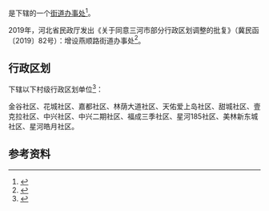 {{中国乡级行政区|13/10/82/005/000}}

'''{{PAGENAMEBASE}}'''是{{PRC admin/fullname|13/10/82/005/000|3}}下辖的一个[[街道办事处|街道办事处]]<ref>{{PRC admin/ref sgc|{{PRC admin/parent|13/10/82/005/000}}}}</ref>。

2019年，河北省民政厅发出《关于同意三河市部分行政区划调整的批复》（冀民函〔2019〕82号）：增设燕顺路街道办事处<ref>{{cite web |title=三河市民政局“十三五”以及2020年工作总结暨“十四五”以及2021年工作安排 |url=http://xxgk.san-he.gov.cn/index.do?templet=content_new&id={BFA7C789-0000-0000-4494-BA08000003DB} |accessdate=2021-10-19}}</ref>。

== 行政区划 ==
{{PAGENAMEBASE}}下辖以下村级行政区划单位<ref>{{PRC admin/ref sgc|13/10/82/005/000}}</ref>：

金谷社区、花城社区、嘉都社区、林荫大道社区、天佑爱上岛社区、甜城社区、壹克拉社区、中兴社区、中兴二期社区、福成三季社区、星河185社区、美林新东城社区、星河皓月社区。

== 参考资料 ==
{{reflist}}

{{河北行政区划小作品}}
{{PRC admin/navcat|13/10/82/005/000}}